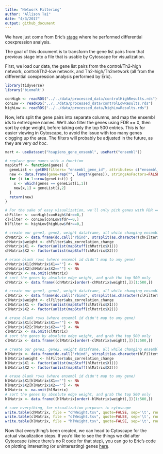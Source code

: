 ---
title: "Network Filtering"
author: "Allison Tai"
date: "4/3/2017"
output: github_document
---
We have just come from Eric's [stage](https://github.com/STAT540-UBC/team_Undecided/blob/master/src/5_weighted_corr_net_%26_diff_analysis/differential_coexpression_analysis_demonstration.Rmd) where he performed differential coexpression analysis.  

The goal of this document is to transform the gene list pairs from that previous stage into a file that is usable by Cytoscape for visualization.  

First, we load our data, the gene list pairs from the control/Th2-high network, control/Th2-low network, and Th2-high/Th2network (all from the differential coexpression analysis performed by Eric).
```{r}
library(tidyverse)
library('biomaRt')

conHigh <- readRDS("../../data/processed_data/controlHighResults.rds")
conLow <- readRDS("../../data/processed_data/controlLowResults.rds")
highLow <- readRDS("../../data/processed_data/highLowResults.rds")
```

Now, let's split the gene pairs into separate columns, and map the ensembl ids to entrezgene names.  We'll also filter the genes using FDR == 0, then sort by edge weight, before taking only the top 500 entries.  This is for easier viewing in Cytoscape, to avoid the issue with too many genes clogging up the area.  The filters will probably be adjusted in the future, as they are very *ad hoc*.
```{r}
mart <- useDataset("hsapiens_gene_ensembl", useMart("ensembl"))

# replace gene names with a function
mapStuff <- function(genes) {
  geneList <- getBM(filters= "ensembl_gene_id", attributes= c("ensembl_gene_id", "entrezgene"),values=genes,mart=mart)
  new <- data.frame(gene=rep("", length(genes)), stringsAsFactors=FALSE)  
  for (i in 1:nrow(geneList)) {
    x <- which(genes == geneList[i,1])
    new[x,1] = geneList[i,2]
  }
  return(new)
}

# For the sake of easy visualization, we'll only pick genes with FDR == 0 (after permutation tests)
chFilter <- conHigh[conHigh$fdr==0,]
clFilter <- conLow[conLow$fdr==0,]
hlFilter <- highLow[highLow$fdr==0,]

# create our gene1, gene2, weight dataframe, all while changing ensembl gene ids to entrezgene (for control vs high)
chMatrix <- data.frame(do.call('rbind', strsplit(as.character(chFilter$gene_pair),'.',fixed=TRUE)))
chMatrix$weight <- chFilter$abs_correlation_change
chMatrix$X1 <- factor(unlist(mapStuff(chMatrix$X1)))
chMatrix$X2 <- factor(unlist(mapStuff(chMatrix$X2)))

# erase blank rows (where ensembl id didn't map to any gene)
chMatrix$X1[chMatrix$X1==""] <- NA
chMatrix$X2[chMatrix$X2==""] <- NA
chMatrix <- na.omit(chMatrix)
# sort the genes by absolute edge weight, and grab the top 500 only
chMatrix <- data.frame((chMatrix[order(-chMatrix$weight),])[1:500,])

# create our gene1, gene2, weight dataframe, all while changing ensembl gene ids to entrezgene (for control vs low)
clMatrix <- data.frame(do.call('rbind', strsplit(as.character(clFilter$gene_pair),'.',fixed=TRUE)))
clMatrix$weight <- clFilter$abs_correlation_change
clMatrix$X1 <- factor(unlist(mapStuff(clMatrix$X1)))
clMatrix$X2 <- factor(unlist(mapStuff(clMatrix$X2)))

# erase blank rows (where ensembl id didn't map to any gene)
clMatrix$X1[clMatrix$X1==""] <- NA
clMatrix$X2[clMatrix$X2==""] <- NA
clMatrix <- na.omit(clMatrix)
# sort the genes by absolute edge weight, and grab the top 500 only
clMatrix <- data.frame((clMatrix[order(-clMatrix$weight),])[1:500,])

# create our gene1, gene2, weight dataframe, all while changing ensembl gene ids to entrezgene (for high vs low)
hlMatrix <- data.frame(do.call('rbind', strsplit(as.character(hlFilter$gene_pair),'.',fixed=TRUE)))
hlMatrix$weight <- hlFilter$abs_correlation_change
hlMatrix$X1 <- factor(unlist(mapStuff(hlMatrix$X1)))
hlMatrix$X2 <- factor(unlist(mapStuff(hlMatrix$X2)))

# erase blank rows (where ensembl id didn't map to any gene)
hlMatrix$X1[hlMatrix$X1==""] <- NA
hlMatrix$X2[hlMatrix$X2==""] <- NA
hlMatrix <- na.omit(hlMatrix)
# sort the genes by absolute edge weight, and grab the top 500 only
hlMatrix <- data.frame((hlMatrix[order(-hlMatrix$weight),])[1:500,])

# save everything, for visualization purposes in cytoscape
write.table(chMatrix, file = "chWeight.tsv", quote=FALSE, sep='\t', row.names = FALSE)
write.table(clMatrix, file = "clWeight.tsv", quote=FALSE, sep='\t', row.names = FALSE)
write.table(hlMatrix, file = "hlWeight.tsv", quote=FALSE, sep='\t', row.names = FALSE)
```
Now that everything's been created, we can head to Cytoscape for the actual visualization steps.  If you'd like to see the things we did after Cytoscape (since there's no R code for that step), you can go to Eric's code on plotting interesting (or uninteresting) genes [here](https://github.com/STAT540-UBC/team_Undecided/blob/master/src/5_weighted_corr_net_%26_diff_analysis/differential_coexpression_analysis_demonstration.Rmd#permutation-distributions-for-specific-gene-pairs).

